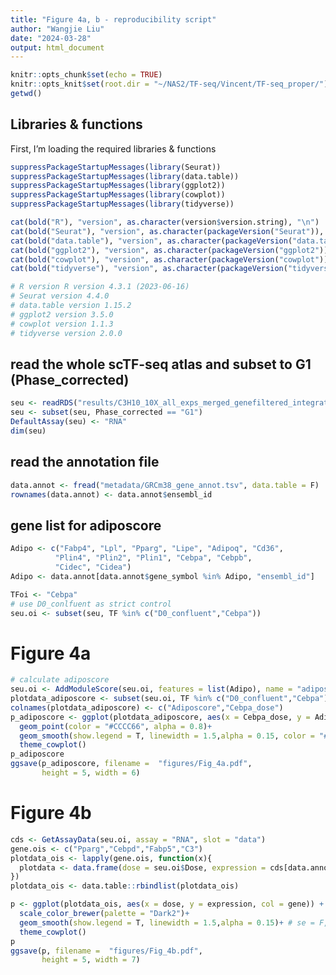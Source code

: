 ```yaml
---
title: "Figure 4a, b - reproducibility script"
author: "Wangjie Liu"
date: "2024-03-28"
output: html_document
---
```


```r
knitr::opts_chunk$set(echo = TRUE)
knitr::opts_knit$set(root.dir = "~/NAS2/TF-seq/Vincent/TF-seq_proper/")
getwd()
```

## Libraries & functions

First, I'm loading the required libraries & functions

```r
suppressPackageStartupMessages(library(Seurat)) 
suppressPackageStartupMessages(library(data.table))
suppressPackageStartupMessages(library(ggplot2)) 
suppressPackageStartupMessages(library(cowplot)) 
suppressPackageStartupMessages(library(tidyverse))

cat(bold("R"), "version", as.character(version$version.string), "\n")
cat(bold("Seurat"), "version", as.character(packageVersion("Seurat")), "\n")
cat(bold("data.table"), "version", as.character(packageVersion("data.table")), "\n")
cat(bold("ggplot2"), "version", as.character(packageVersion("ggplot2")), "\n")
cat(bold("cowplot"), "version", as.character(packageVersion("cowplot")), "\n")
cat(bold("tidyverse"), "version", as.character(packageVersion("tidyverse")), "\n")

# R version R version 4.3.1 (2023-06-16) 
# Seurat version 4.4.0 
# data.table version 1.15.2 
# ggplot2 version 3.5.0 
# cowplot version 1.1.3 
# tidyverse version 2.0.0 
```

## read the whole scTF-seq atlas and subset to G1 (Phase_corrected)

```r
seu <- readRDS("results/C3H10_10X_all_exps_merged_genefiltered_integrated_functional.rds")
seu <- subset(seu, Phase_corrected == "G1")
DefaultAssay(seu) <- "RNA"
dim(seu)
```

## read the annotation file

```r
data.annot <- fread("metadata/GRCm38_gene_annot.tsv", data.table = F) 
rownames(data.annot) <- data.annot$ensembl_id
```

## gene list for adiposcore

```r
Adipo <- c("Fabp4", "Lpl", "Pparg", "Lipe", "Adipoq", "Cd36",
          "Plin4", "Plin2", "Plin1", "Cebpa", "Cebpb",
          "Cidec", "Cidea")
Adipo <- data.annot[data.annot$gene_symbol %in% Adipo, "ensembl_id"]
```


```r
TFoi <- "Cebpa"
# use D0_conlfuent as strict control
seu.oi <- subset(seu, TF %in% c("D0_confluent","Cebpa"))

```

# Figure 4a

```r
# calculate adiposcore
seu.oi <- AddModuleScore(seu.oi, features = list(Adipo), name = "adiposcore_")
plotdata_adiposcore <- subset(seu.oi, TF %in% c("D0_confluent","Cebpa"))@meta.data[,c("adiposcore_1","Dose")]
colnames(plotdata_adiposcore) <- c("Adiposcore","Cebpa_dose")
p_adiposcore <- ggplot(plotdata_adiposcore, aes(x = Cebpa_dose, y = Adiposcore)) +
  geom_point(color = "#CCCC66", alpha = 0.8)+
  geom_smooth(show.legend = T, linewidth = 1.5,alpha = 0.15, color = "#999900")+ # se = F,
  theme_cowplot()
p_adiposcore
ggsave(p_adiposcore, filename =  "figures/Fig_4a.pdf", 
       height = 5, width = 6)

```

# Figure 4b

```r
cds <- GetAssayData(seu.oi, assay = "RNA", slot = "data")
gene.ois <- c("Pparg","Cebpd","Fabp5","C3")
plotdata_ois <- lapply(gene.ois, function(x){
  plotdata <- data.frame(dose = seu.oi$Dose, expression = cds[data.annot[data.annot$gene_symbol == x, "ensembl_id"], colnames(seu.oi)], gene = x)
})
plotdata_ois <- data.table::rbindlist(plotdata_ois)

p <- ggplot(plotdata_ois, aes(x = dose, y = expression, col = gene)) +
  scale_color_brewer(palette = "Dark2")+
  geom_smooth(show.legend = T, linewidth = 1.5,alpha = 0.15)+ # se = F,
  theme_cowplot()
p
ggsave(p, filename =  "figures/Fig_4b.pdf", 
       height = 5, width = 7)
```

